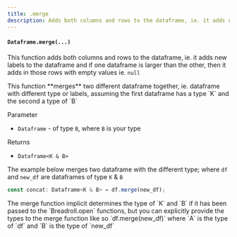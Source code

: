```yaml
---
title: .merge
description: Adds both columns and rows to the dataframe, ie. it adds new labels to the dataframe and if one dataframe is larger than the other, then it adds in those rows with empty values
---
```



#### `Dataframe.merge(...)`

This function adds both columns and rows to the dataframe, ie. it adds new labels to the dataframe and if one dataframe is larger than the other, then it adds in those rows with empty values ie. `null`

<Callout type="info">
  This function **merges** two different dataframe together, ie. dataframe with different type or labels, assuming the
  first dataframe has a type `K` and the second a type of `B`
</Callout>

Parameter

- `Dataframe` - of type `B`, where `B` is your type

Returns

- `Dataframe<K & B>`

The example below merges two dataframe with the different type; where `df` and `new_df` are dataframes of type `K` & `B`

```typescript
const concat: Dataframe<K & B> = df.merge(new_df);
```

<Callout type="info">
  The merge function implicit determines the type of `K` and `B` if it has been passed to the `Breadroll.open` functions, but you can explicitly provide the types to the merge function like so `df.merge<A, B>(new_df)` where `A` is the type of `df` and `B` is the type of `new_df`
</Callout>
